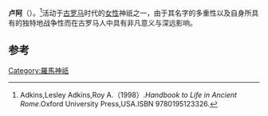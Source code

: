 {{Infobox deity|type=roman
| consort = 萨图尔努斯
}}
'''卢阿'''（{{lang-la|Lua}}）。<ref>Adkins,Lesley Adkins,Roy A.（1998）.''Handbook to Life in Ancient Rome''.Oxford University Press,USA.ISBN 9780195123326.</ref>活动于[[古罗马|古罗马]]时代的[[女性|女性]]神祇之一，由于其名字的多重性以及自身所具有的独特地战争性而在古罗马人中具有非凡意义与深远影响。

== 参考 ==
{{reflist}}

{{古罗马}}

[[Category:羅馬神祇|Category:羅馬神祇]]
